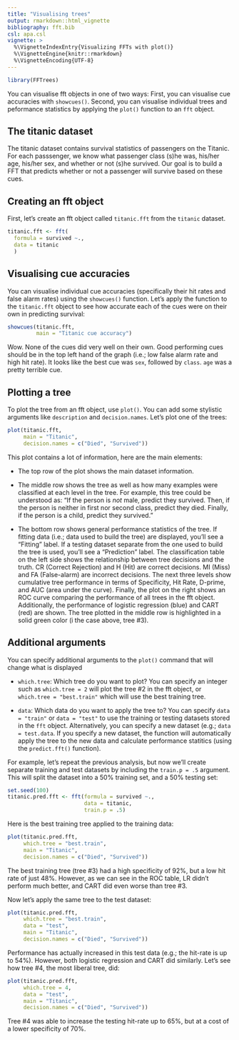 ```yaml
---
title: "Visualising trees"
output: rmarkdown::html_vignette
bibliography: fft.bib
csl: apa.csl
vignette: >
  %\VignetteIndexEntry{Visualizing FFTs with plot()}
  %\VignetteEngine{knitr::rmarkdown}
  %\VignetteEncoding{UTF-8}
---
```



```r
library(FFTrees)
```

You can visualise fft objects in one of two ways: First, you can visualise cue accuracies with `showcues()`. Second, you can visualise individual trees and peformance statistics by applying the `plot()` function to an `fft` object. 

## The titanic dataset

The titanic dataset contains survival statistics of passengers on the Titanic. For each passsenger, we know what passenger class (s)he was, his/her age, his/her sex, and whether or not (s)he survived. Our goal is to build a FFT that predicts whether or not a passenger will survive based on these cues.

## Creating an fft object

First, let's create an fft object called `titanic.fft` from the `titanic` dataset.

```r
titanic.fft <- fft(
  formula = survived ~.,
  data = titanic
  )
```


## Visualising cue accuracies

You can visualise individual cue accuracies (specifically their hit rates and false alarm rates) using the `showcues()` function. Let's apply the function to the `titanic.fft` object to see how accurate each of the cues were on their own in predicting survival:

```r
showcues(titanic.fft,
         main = "Titanic cue accuracy")
```

Wow. None of the cues did very well on their own. Good performing cues should be in the top left hand of the graph (i.e.; low false alarm rate and high hit rate). It looks like the best cue was `sex`, followed by `class`. `age` was a pretty terrible cue.

## Plotting a tree

To plot the tree from an fft object, use `plot()`. You can add some stylistic arguments like `description` and `decision.names`. Let's plot one of the trees:

```r
plot(titanic.fft, 
     main = "Titanic", 
     decision.names = c("Died", "Survived"))
```

This plot contains a lot of information, here are the main elements:

- The top row of the plot shows the main dataset information. 

- The middle row shows the tree as well as how many examples were classified at each level in the tree. For example, this tree could be understood as: "If the person is *not* male, predict they survived. Then, if the person is neither in first nor second class, predict they died. Finally, if the person is a child, predict they survived."

- The bottom row shows general performance statistics of the tree. If fitting data (i.e.; data used to build the tree) are displayed, you'll see a "Fitting" label. If a testing dataset separate from the one used to build the tree is used, you'll see a "Prediction" label. The classification table on the left side shows the relationship between tree decisions and the truth. CR (Correct Rejection) and H (Hit) are correct decisions. MI (Miss) and FA (False-alarm) are incorrect decisions. The next three levels show cumulative tree performance in terms of Specificity, Hit Rate, D-prime, and AUC (area under the curve). Finally, the plot on the right shows an ROC curve comparing the performance of all trees in the fft object. Additionally, the performance of logistic regression (blue) and CART (red) are shown. The tree plotted in the middle row is highlighted in a solid green color (i the case above, tree #3).

## Additional arguments

You can specify additional arguments to the `plot()` command that will change what is displayed

- `which.tree`: Which tree do you want to plot? You can specify an integer such as `which.tree = 2` will plot the tree #2 in the fft object, or `which.tree = "best.train"` which will use the best training tree.

- `data`: Which data do you want to apply the tree to? You can specify `data = "train"` or `data = "test"` to use the training or testing datasets stored in the `fft` object. Alternatively, you can specify a new dataset (e.g.; `data = test.data`. If you specify a new dataset, the function will automatically apply the tree to the new data and calculate performance statitics (using the `predict.fft()` function).

For example, let's repeat the previous analysis, but now we'll create separate training and test datasets by including the `train.p = .5` argument. This will split the dataset into a 50% training set, and a 50% testing set:

```r
set.seed(100)
titanic.pred.fft <- fft(formula = survived ~.,
                        data = titanic,
                        train.p = .5)
```

Here is the best training tree applied to the training data:

```r
plot(titanic.pred.fft,
     which.tree = "best.train", 
     main = "Titanic", 
     decision.names = c("Died", "Survived"))
```

The best training tree (tree #3) had a high specificity of 92%, but a low hit rate of just 48%. However, as we can see in the ROC table, LR didn't perform much better, and CART did even worse than tree #3.

Now let's apply the same tree to the test dataset:

```r
plot(titanic.pred.fft,
     which.tree = "best.train",
     data = "test", 
     main = "Titanic", 
     decision.names = c("Died", "Survived"))
```

Performance has actually increased in this test data (e.g.; the hit-rate is up to 54%). However, both logistic regression and CART did similarly. Let's see how tree #4, the most liberal tree, did:

```r
plot(titanic.pred.fft,
     which.tree = 4,
     data = "test", 
     main = "Titanic", 
     decision.names = c("Died", "Survived"))
```

Tree #4 was able to increase the testing hit-rate up to 65%, but at a cost of a lower specificity of 70%.
